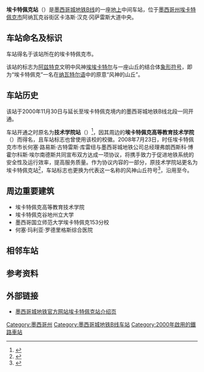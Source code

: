 {{Infobox station
| name = 埃卡特佩克站
| image = Metro Ecatepec 01.jpg
| caption = 埃卡特佩克站外部标识
| address = 阿纳瓦克谷街区卡洛斯·汉克·冈萨雷斯大道
| borough = [[墨西哥州|墨西哥州]][[埃卡提佩|埃卡特佩克市]]
| country = {{MEX}}
| coordinates = {{Coord|19.515334|-99.035977|source:GoogleMaps|display=inline,title}}
| operator = 墨西哥城公共交通运营中心
| lines = [[File:MetroDF_Línea_B.svg|16px]][[墨西哥城地铁B线|墨西哥城地铁B线]]
| distance = 
| platform = 1座
| tracks = 2条
| connections = 埃卡特佩克市政交通
| structure = 地上车站
| status = 运营中
| opened = 2000年11月30日
| eng_name = Ecatepec
| exits = 2个
}}
'''埃卡特佩克站'''（{{Lang-es|Ecatepec}}）是[[墨西哥城地鐵B線|墨西哥城地铁B线]]的一座[[地面車站|地上]]中间车站，位于[[墨西哥州|墨西哥州]][[埃卡提佩|埃卡特佩克市]]阿纳瓦克谷街区卡洛斯·汉克·冈萨雷斯大道中央。

== 车站命名及标识 ==

车站得名于该站所在的埃卡特佩克市。

该站的标志为[[阿茲特克|阿兹特克]]文明中风神[[埃埃卡特尔|埃埃卡特尔]]与一座山丘的结合体[[象形符号|象形符号]]，即为“埃卡特佩克”一名在[[納瓦特爾語|纳瓦特尔语]]中的原意“风神的山丘”。

== 车站历史 ==
该站于2000年11月30日与延长至埃卡特佩克境内的墨西哥城地铁B线北段一同开通。

车站开通之时原名为'''技术学院站'''（{{Lang-es|Tecnológico}}）<ref>{{Cite web|title=Ecatepec|url=https://www.metro.cdmx.gob.mx/la-red/linea-b/ecatepec|accessdate=2020-01-29|author=Metro CDMX|date=|format=|publisher=|language=西班牙语|archive-date=2021-02-03|archive-url=https://web.archive.org/web/20210203211118/https://www.metro.cdmx.gob.mx/la-red/linea-b/ecatepec|dead-url=no}}</ref>，因其周边的'''埃卡特佩克高等教育技术学院'''（{{Lang-es|Tecnológico de Estudios Superiores de Ecatepec}}）而得名，且车站标志也曾使用该校的校徽。2008年7月23日，时任埃卡特佩克市市长何塞·路易斯·古特雷斯·库雷纽与墨西哥城地铁公司总经理弗朗西斯科·博霍尔科斯·埃尔南德斯共同宣布双方达成一项协议，将携手致力于促进地铁系统的安全性及运行效率，提高服务质量。作为协议内容的一部分，原技术学院站更名为埃卡特佩克站<ref>{{Cite news|url=https://archivo.eluniversal.com.mx/notas/524813.html|title=Cambiará de nombre estación del Metro Tecnológico por Ecatepec|author=FML|date=2008-07-23|work=El Universal|publisher=|accessdate=|language=西班牙语|format=}}</ref>，车站标志也更换为代表这一名称的风神山丘符号<ref>{{Cite news|url=https://archivo.eluniversal.com.mx/notas/532832.html|title=Cambian nombre a estación Tecnológico de la Línea B del Metro|author=FML|date=2008-08-25|work=El Universal|publisher=|accessdate=|language=西班牙语|format=|archive-date=2021-02-03|archive-url=https://web.archive.org/web/20210203142731/https://archivo.eluniversal.com.mx/notas/532832.html|dead-url=no}}</ref>，沿用至今。

== 周边重要建筑 ==

* 埃卡特佩克高等教育技术学院
* 埃卡特佩克谷地州立大学
* 墨西哥国立师范大学埃卡特佩克153分校
* 何塞·玛利亚·罗德里格斯综合医院

== 相邻车站 ==
{{start rail box|[[File:Mexico_City_Metro.svg|16px]][[墨西哥城地铁|墨西哥城地铁]]}}
{{s-inop|[[奥林匹克站|奥林匹克站]]|[[阿兹特克城站|阿兹特克城站]]方向}}
{{s-line|[[File:MetroDF_Línea_B.svg|16px]][[墨西哥城地铁B线|墨西哥城地铁B线]]}}
{{s-inop|[[穆斯基斯站|穆斯基斯站]]|[[美景站|美景站]]方向}}
{{end box}}

== 参考资料 ==
<references />

== 外部链接 ==
*[https://www.metro.cdmx.gob.mx/la-red/linea-b/ecatepec 墨西哥城地铁官方网站埃卡特佩克站介绍页] {{Wayback|url=https://www.metro.cdmx.gob.mx/la-red/linea-b/ecatepec |date=20210203211118 }}

{{墨西哥城地鐵B線}}
[[Category:墨西哥州|Category:墨西哥州]]
[[Category:墨西哥城地铁B线车站|Category:墨西哥城地铁B线车站]]
[[Category:2000年啟用的鐵路車站|Category:2000年啟用的鐵路車站]]